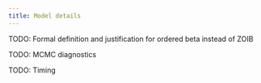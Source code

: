 ```yaml
---
title: Model details
---
```


TODO: Formal definition and justification for ordered beta instead of ZOIB

TODO: MCMC diagnostics

TODO: Timing
